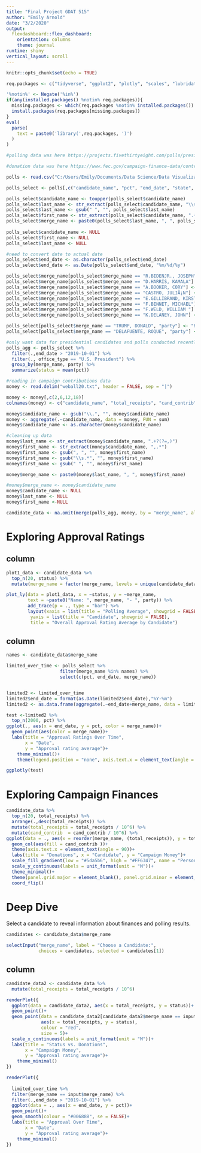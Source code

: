```yaml
---
title: "Final Project GDAT 515"
author: "Emily Arnold"
date: "3/2/2020"
output: 
  flexdashboard::flex_dashboard:
    orientation: columns
    theme: journal
runtime: shiny
vertical_layout: scroll
---
```


```r

knitr::opts_chunk$set(echo = TRUE)

req.packages <- c("tidyverse", "ggplot2", "plotly", "scales", "lubridate")

'%notin%' <- Negate('%in%')
if(any(installed.packages() %notin% req.packages)){
  missing.packages <- which(req.packages %notin% installed.packages())
  install.packages(req.packages[missing.packages])
}
eval(
  parse(
    text = paste0('library(',req.packages, ')')
  )
)

#polling data was here https://projects.fivethirtyeight.com/polls/president-primary-d/national/

#donation data was here https://www.fec.gov/campaign-finance-data/contributions-individuals-file-description/
```


```r

polls <- read.csv("C:/Users/Emily/Documents/Data Science/Data Visualization/final project/earnold-finalproject/president_primary_polls.csv")

polls_select <- polls[,c("candidate_name", "pct", "end_date", "state", "office_type", "party")]

polls_select$candidate_name <- toupper(polls_select$candidate_name)
polls_select$last_name <- str_extract(polls_select$candidate_name, "\\s.*")
polls_select$last_name <- gsub(" ", "", polls_select$last_name)
polls_select$first_name <- str_extract(polls_select$candidate_name, ".+?(?=\\s)")
polls_select$merge_name <- paste0(polls_select$last_name, ", ", polls_select$first_name)
 
polls_select$candidate_name <- NULL
polls_select$first_name <- NULL
polls_select$last_name <- NULL

#need to convert date to actual date
polls_select$end_date <- as.character(polls_select$end_date)
polls_select$end_date <- as.Date(polls_select$end_date, "%m/%d/%y")

polls_select$merge_name[polls_select$merge_name == "R.BIDENJR., JOSEPH"] <- "BIDEN, JOSEPH"
polls_select$merge_name[polls_select$merge_name == "D.HARRIS, KAMALA"] <- "HARRIS, KAMALA"
polls_select$merge_name[polls_select$merge_name == "A.BOOKER, CORY"] <- "BOOKER, CORY"
polls_select$merge_name[polls_select$merge_name == "CASTRO, JULIÃ¡N"] <- "CASTRO, JULIAN"
polls_select$merge_name[polls_select$merge_name == "E.GILLIBRAND, KIRSTEN"] <- "GILLIBRAND, KIRSTEN"
polls_select$merge_name[polls_select$merge_name == "F.BENNET, MICHAEL"] <- "BENNET, MICHAEL"
polls_select$merge_name[polls_select$merge_name == "F.WELD, WILLIAM	"] <- "WELD, WILLIAM"
polls_select$merge_name[polls_select$merge_name == "K.DELANEY, JOHN"] <- "DELANEY, JOHN"

polls_select[polls_select$merge_name == "TRUMP, DONALD", "party"] <- "REP"
polls_select[polls_select$merge_name == "DELAFUENTE, ROQUE", "party"] <- "REP"

#only want data for presidential candidates and polls conducted recently
polls_agg <- polls_select %>% 
  filter(.,end_date > "2019-10-01") %>% 
  filter(., office_type == "U.S. President") %>% 
  group_by(merge_name, party) %>% 
  summarize(status = mean(pct))

#reading in campaign contributions data
money <- read.delim("weball20.txt", header = FALSE, sep = "|")

money <- money[,c(2,6,12,18)]
colnames(money) <- c("candidate_name", "total_receipts", "cand_contrib", "individual_contrib" )

money$candidate_name <- gsub("\\.", "", money$candidate_name)
money <- aggregate(.~candidate_name, data = money, FUN = sum)
money$candidate_name <- as.character(money$candidate_name)

#cleaning up data
money$last_name <- str_extract(money$candidate_name, ".+?(?=,)")
money$first_name <- str_extract(money$candidate_name, ",.*")
money$first_name <- gsub(", ", "", money$first_name)
money$first_name <- gsub("\\s.*", "", money$first_name)
money$first_name <- gsub(" ", "", money$first_name)

money$merge_name <- paste0(money$last_name, ", ", money$first_name)

#money$merge_name <- money$candidate_name
money$candidate_name <- NULL
money$last_name <- NULL
money$first_name <-NULL

candidate_data <- na.omit(merge(polls_agg, money, by = "merge_name", all.x = TRUE))

```


Exploring Approval Ratings 
==================================================


column 
-----------------------------------------------------------------------


```r

plot1_data <- candidate_data %>% 
  top_n(20, status) %>% 
  mutate(merge_name = factor(merge_name, levels = unique(candidate_data$merge_name)[order(candidate_data$status,decreasing =TRUE)]))

plot_ly(data = plot1_data, x = ~status, y = ~merge_name, 
        text = ~paste0("Name: ", merge_name, "- ", party)) %>% 
        add_trace(p = ., type = "bar") %>% 
        layout(xaxis = list(title = "Polling Average", showgrid = FALSE),
         yaxis = list(title = "Candidate", showgrid = FALSE),
         title = "Overall Approval Rating Average by Candidate")

```


column 
-----------------------------------------------------------------------

```r

names <- candidate_data$merge_name

limited_over_time <- polls_select %>% 
                    filter(merge_name %in% names) %>% 
                    select(c(pct, end_date, merge_name)) 


limited2 <- limited_over_time
limited2$end_date = format(as.Date(limited2$end_date),"%Y-%m")
limited2 <- as.data.frame(aggregate(.~end_date+merge_name, data = limited2, FUN = mean))

test <-limited2 %>% 
  top_n(2000, pct) %>% 
ggplot(., aes(x = end_date, y = pct, color = merge_name))+
  geom_point(aes(color = merge_name))+
  labs(title = "Approval Ratings Over Time",
       x = "Date",
       y = "Approval rating average")+
    theme_minimal()+
    theme(legend.position = "none", axis.text.x = element_text(angle = 45)) 

ggplotly(test)

```


Exploring Campaign Finances
==================================================

```r

candidate_data %>%
  top_n(20, total_receipts) %>%
  arrange(.,desc(total_receipts)) %>%
  mutate(total_receipts = total_receipts / 10^6) %>%
  mutate(cand_contrib  = cand_contrib / 10^6) %>%
ggplot(data = ., aes(x = reorder(merge_name, (total_receipts)), y = total_receipts))+
  geom_col(aes(fill = cand_contrib ))+
  theme(axis.text.x = element_text(angle = 90))+
  labs(title = "Donations", x = "Candidate", y = "Campaign Money")+
  scale_fill_gradient(low = "#5da5b6", high = "#FF6347", name = "Personal Contribution (M)")+
  scale_y_continuous(labels = unit_format(unit = "M"))+
  theme_minimal()+
  theme(panel.grid.major = element_blank(), panel.grid.minor = element_blank())+
  coord_flip()

```




Deep Dive
==================================================


Select a candidate to reveal information about finances and polling results.

```r

candidates <- candidate_data$merge_name

selectInput("merge_name", label = "Choose a Candidate:",
            choices = candidates, selected = candidates[1])

```

column
-----------------------------------------------------------------------

```r

candidate_data2 <- candidate_data %>%
  mutate(total_receipts = total_receipts / 10^6)

renderPlot({
  ggplot(data = candidate_data2, aes(x = total_receipts, y = status))+
  geom_point()+
  geom_point(data = candidate_data2[candidate_data2$merge_name == input$merge_name,],
             aes(x = total_receipts, y = status),
             colour = "red",
             size = 5)+
  scale_x_continuous(labels = unit_format(unit = "M"))+
  labs(title = "Status vs. Donations",
       x = "Campaign Money",
       y = "Approval rating average")+
    theme_minimal()
})

```



```r

renderPlot({
  
  limited_over_time %>%
  filter(merge_name == input$merge_name) %>% 
  filter(.,end_date > "2019-10-01") %>% 
  ggplot(data = ., aes(x = end_date, y = pct))+
  geom_point()+
  geom_smooth(colour = "#00688B", se = FALSE)+
  labs(title = "Approval Over Time", 
       x = "Date", 
       y = "Approval rating average")+
    theme_minimal()
})


```

